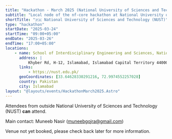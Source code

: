 ```yaml
---
title: "Hackathon - March 2025 (National University of Sciences and Technology (NUST))"
subtitle: "Local node of the nf-core hackathon at National University of Sciences and Technology (NUST), Pakistan"
shortTitle: "🇵🇰 National University of Sciences and Technology (NUST)"
type: "hackathon"
startDate: "2025-03-24"
startTime: "09:00+05:00"
endDate: "2025-03-26"
endTime: "17:00+05:00"
locations:
    - name: School of Interdisciplinary Engineering and Sciences, National University of Sciences and Technology (NUST)
      address: |
          Khyber Rd, H-12, Islamabad, Islamabad Capital Territory 44000, Pakistan
      links:
          - https://nust.edu.pk/
      geoCoordinates: [33.64628330291216, 72.9974552257028]
      country: Pakistan
      city: Islamabad
layout: "@layouts/events/HackathonMarch2025.Astro"
---
```


Attendees from outside National University of Sciences and Technology (NUST) **can** attend.

Main contact: Muneeb Nasir ([muneebgojra@gmail.com](mailto:muneebgojra@gmail.com))

Venue not yet booked, please check back later for more information.
